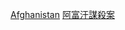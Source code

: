 {{Catnav|頁面分類|人物|各國人物|各國謀殺受害者}}
{{Catnav|頁面分類|人物|逝世|特殊原因逝世者|謀殺受害者|各國謀殺受害者}}
{{Catnav|頁面分類|社會|社會問題|犯罪|謀殺|謀殺受害者|各國謀殺受害者}}
{{Catnav|頁面分類|社會|社會問題|犯罪|謀殺|各國謀殺案|阿富汗謀殺案}}
{{Catnav|頁面分類|社會科學|社會學|刑事學|犯罪|謀殺|各國謀殺案|阿富汗謀殺案}}
{{Catnav|頁面分類|社會科學|心理學|行為|犯罪|謀殺|各國謀殺案|阿富汗謀殺案}}

[[Category:各國謀殺案受害者|Afghanistan]]
[[Category:阿富汗謀殺案|]]